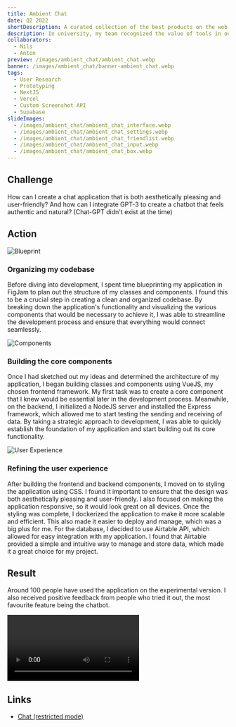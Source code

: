 ```yaml
---
title: Ambient Chat
date: Q2 2022
shortDescription: A curated collection of the best products on the web
description: In university, my team recognized the value of tools in our daily lives and decided to create a collection of them. We started with a Notion database-page, but wanted to share it more widely. Using the Notion API, we developed a website where users can view our curated collection and submit their own discoveries. Our curators meticulously select each tool, guaranteeing the best recommendations. Our platform has helped countless individuals find new and innovative tools and gain inspiration.
collaborators:
  - Nils
  - Anton
preview: /images/ambient_chat/ambient_chat.webp
banner: /images/ambient_chat/banner-ambient_chat.webp
tags:
  - User Research
  - Prototyping
  - NextJS
  - Vercel
  - Custom Screenshot API
  - Supabase
slideImages:
  - /images/ambient_chat/ambient_chat_interface.webp
  - /images/ambient_chat/ambient_chat_settings.webp
  - /images/ambient_chat/ambient_chat_friendlist.webp
  - /images/ambient_chat/ambient_chat_input.webp
  - /images/ambient_chat/ambient_chat_box.webp
---
```


<Layered>

## Challenge

How can I create a chat application that is both aesthetically pleasing and user-friendly? And how can I integrate GPT-3 to create a chatbot that feels authentic and natural? (Chat-GPT didn't exist at the time)

</Layered>

<Sticked>

## Action

<div>

![Blueprint](/images/ambient_chat/ambient_chat_blueprint.webp)

### Organizing my codebase

Before diving into development, I spent time blueprinting my application in FigJam to plan out the structure of my classes and components. I found this to be a crucial step in creating a clean and organized codebase. By breaking down the application's functionality and visualizing the various components that would be necessary to achieve it, I was able to streamline the development process and ensure that everything would connect seamlessly.

![Components](/images/ambient_chat/ambient_chat_components.webp)

### Building the core components

Once I had sketched out my ideas and determined the architecture of my application, I began building classes and components using VueJS, my chosen frontend framework. My first task was to create a core component that I knew would be essential later in the development process. Meanwhile, on the backend, I initialized a NodeJS server and installed the Express framework, which allowed me to start testing the sending and receiving of data. By taking a strategic approach to development, I was able to quickly establish the foundation of my application and start building out its core functionality.

![User Experience](/images/ambient_chat/ambient_chat_user_experience.webp)

### Refining the user experience

After building the frontend and backend components, I moved on to styling the application using CSS. I found it important to ensure that the design was both aesthetically pleasing and user-friendly. I also focused on making the application responsive, so it would look great on all devices. Once the styling was complete, I dockerized the application to make it more scalable and efficient. This also made it easier to deploy and manage, which was a big plus for me. For the database, I decided to use Airtable API, which allowed for easy integration with my application. I found that Airtable provided a simple and intuitive way to manage and store data, which made it a great choice for my project.

</div>

</Sticked>

<Layered>

## Result

Around 100 people have used the application on the experimental version. I also received positive feedback from people who tried it out, the most favourite feature being the chatbot.

</Layered>

<Video>

## Video documentation

![Ambient Chat Video Thumbnail](/images/ambient_chat/ambient_chat.jpg)
![Ambient Chat Video](https://www.youtube.com/embed/FcL5ehtL1uU?autoplay=1&loop=1)

</Video>

<Layered>

## Links

- [Chat (restricted mode)](https://ambient-chat.onrender.com/)

</Layered>
